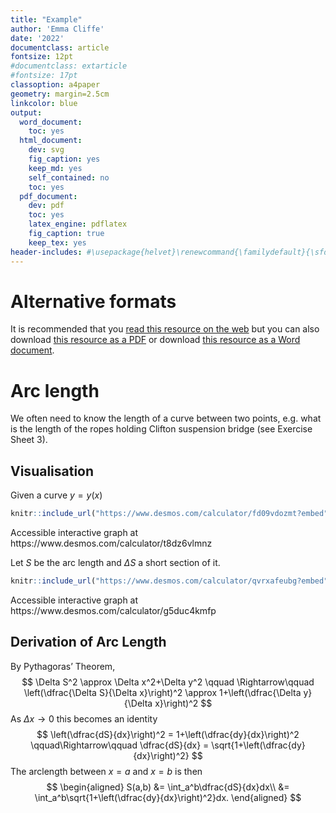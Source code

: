```yaml
---
title: "Example"
author: 'Emma Cliffe'
date: '2022'
documentclass: article
fontsize: 12pt
#documentclass: extarticle
#fontsize: 17pt
classoption: a4paper
geometry: margin=2.5cm
linkcolor: blue
output:
  word_document:
    toc: yes
  html_document:
    dev: svg
    fig_caption: yes
    keep_md: yes
    self_contained: no
    toc: yes
  pdf_document:
    dev: pdf
    toc: yes
    latex_engine: pdflatex
    fig_caption: true
    keep_tex: yes
header-includes: #\usepackage{helvet}\renewcommand{\familydefault}{\sfdefault}\setlength{\parindent}{0pt}\setlength{\parskip}{6pt}\renewcommand{\baselinestretch}{1.25}
---
```

<script type="text/x-mathjax-config">
MathJax.Hub.Config({
  CommonHTML: { linebreaks: { automatic: true } },
  "HTML-CSS": { linebreaks: { automatic: true } },
         SVG: { linebreaks: { automatic: true } }
});
</script>

# Alternative formats

It is recommended that you [read this resource on the web](./arclengthInR.html) but you can also download [this resource as a PDF](./arclengthInR.pdf) or download [this resource as a Word document](./arclengthInR.docx). 

# Arc length 
We often need to know the length of a curve between two points,
e.g. what is the length of the ropes holding Clifton suspension bridge (see Exercise Sheet 3).

## Visualisation

Given a curve $y=y(x)$

\centering

```r
knitr::include_url("https://www.desmos.com/calculator/fd09vdozmt?embed")
```

\flushleft

Accessible interactive graph at https://www.desmos.com/calculator/t8dz6vlmnz


Let $S$ be the arc length and  $\Delta S$ a short section of it.

\centering

```r
knitr::include_url("https://www.desmos.com/calculator/qvrxafeubg?embed")
```

\flushleft

Accessible interactive graph at https://www.desmos.com/calculator/g5duc4kmfp



## Derivation of Arc Length

By Pythagoras' Theorem,
$$
\Delta S^2 \approx \Delta x^2+\Delta y^2
\qquad \Rightarrow\qquad
\left(\dfrac{\Delta S}{\Delta x}\right)^2 \approx 1+\left(\dfrac{\Delta y}{\Delta x}\right)^2
$$
As $\Delta x\to0$ this becomes an identity
$$
\left(\dfrac{dS}{dx}\right)^2 = 1+\left(\dfrac{dy}{dx}\right)^2
\qquad\Rightarrow\qquad
\dfrac{dS}{dx} = \sqrt{1+\left(\dfrac{dy}{dx}\right)^2}
$$
The arclength between $x=a$ and $x=b$ is then
$$
\begin{aligned}
  S(a,b) &= \int_a^b\dfrac{dS}{dx}dx\\
  &= \int_a^b\sqrt{1+\left(\dfrac{dy}{dx}\right)^2}dx.
\end{aligned}
$$

